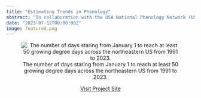 ```yaml
---
title: "Estimating Trends in Phenology"
abstract: "In collaboration with the USA National Phenology Network (USA-NPN), I'm working to estimate spatial and temporal trends in phenology in the Northeastern US."
date: "2023-07-12T00:00:00Z"
image: featured.png
---
```


::: {style="text-align: center;"}
![The number of days staring from January 1 to reach at least 50 growing degree days across the northeastern US from 1991 to 2023.](featured.png){fig-alt="Maps of the northeastern US for each year from 1991 to 2023 showing the number of days to reach more than 50 growing degree days"}

[Visit Project Site](https://datascience.cct.arizona.edu/estimating-trends-phenology/)
:::
